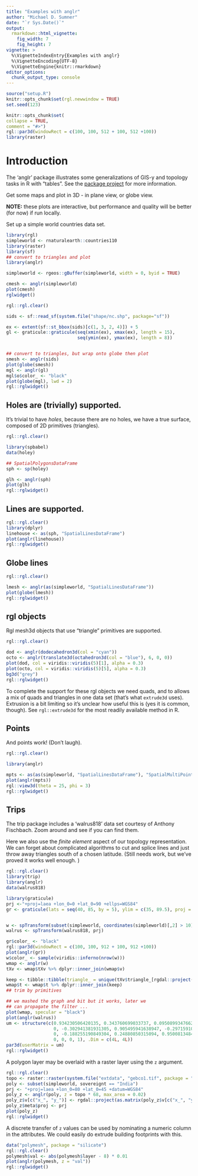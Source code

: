 ```yaml
---
title: "Examples with anglr"
author: "Michael D. Sumner"
date: "`r Sys.Date()`"
output:
  rmarkdown::html_vignette:
    fig_width: 7
    fig_height: 7
vignette: >
  %\VignetteIndexEntry{Examples with anglr}
  %\VignetteEncoding{UTF-8}
  %\VignetteEngine{knitr::rmarkdown}
editor_options: 
  chunk_output_type: console
---
```



```r
source("setup.R")
knitr::opts_chunk$set(rgl.newwindow = TRUE)
set.seed(123)
```

```r
knitr::opts_chunk$set(
collapse = TRUE,
comment = "#>")
rgl::par3d(windowRect = c(100, 100, 512 + 100, 512 +100))
library(raster)

```

# Introduction

The 'anglr' package illustrates some generalizations of GIS-y and topology tasks in R with "tables". See the [package project](https://github.com/r-gris/anglr/blob/master/README.md) for more information. 


Get some maps and plot in 3D - in plane view, or globe view. 

**NOTE:** these plots are interactive, but performance and quality will be better (for now) if run locally. 




Set up a simple world countries data set. 

```r
library(rgl)
simpleworld <- rnaturalearth::countries110
library(raster)
library(sf)
## convert to triangles and plot
library(anglr)
```

```r
simpleworld <- rgeos::gBuffer(simpleworld, width = 0, byid = TRUE)
```
```r
cmesh <- anglr(simpleworld)
plot(cmesh)
rglwidget()
```



```r
rgl::rgl.clear()

sids <- sf::read_sf(system.file("shape/nc.shp", package="sf"))

ex <- extent(sf::st_bbox(sids)[c(1, 3, 2, 4)]) + 5
gl <- graticule::graticule(seq(xmin(ex), xmax(ex), length = 15), 
                           seq(ymin(ex), ymax(ex), length = 8))


## convert to triangles, but wrap onto globe then plot
smesh <- anglr(sids)
plot(globe(smesh))
mgl <- anglr(gl)
mgl$o$color_ <- "black"
plot(globe(mgl), lwd = 2)
rgl::rglwidget()
```



## Holes are (trivially) supported. 

It's trivial to have *holes*, because there are no holes, we have a true surface, composed of 2D primitives (triangles). 

```r
rgl::rgl.clear()

library(spbabel)
data(holey)

## SpatialPolygonsDataFrame
sph <- sp(holey)

glh <- anglr(sph)
plot(glh)
rgl::rglwidget()
```




## Lines are supported. 


```r
rgl::rgl.clear()
library(dplyr)
linehouse <- as(sph, "SpatialLinesDataFrame")
plot(anglr(linehouse))
rgl::rglwidget()
```




## Globe lines

```r
rgl::rgl.clear()

lmesh <- anglr(as(simpleworld, "SpatialLinesDataFrame"))
plot(globe(lmesh))
rgl::rglwidget()
```





## rgl objects

Rgl mesh3d objects that use "triangle" primitives are supported. 

```r
rgl::rgl.clear()

dod <- anglr(dodecahedron3d(col = "cyan"))
octo <- anglr(translate3d(octahedron3d(col = "blue"), 6, 0, 0))
plot(dod, col = viridis::viridis(5)[1], alpha = 0.3)
plot(octo, col = viridis::viridis(5)[5], alpha = 0.3)
bg3d("grey")
rgl::rglwidget()
```



To complete the support for these rgl objects we need quads, and to allows a mix of quads and triangles in one data set (that's what `extrude3d` uses). Extrusion is a bit limiting so it's unclear how useful this is (yes it is common, though). See `rgl::extrude3d` for the most readily available method in R. 


## Points


And points work!  (Don't laugh). 


```r
rgl::rgl.clear()

library(anglr)

mpts <- as(as(simpleworld, "SpatialLinesDataFrame"), "SpatialMultiPointsDataFrame")
plot(anglr(mpts))
rgl::view3d(theta = 25, phi = 3)
rgl::rglwidget()
```


## Trips

The trip package includes  a 'walrus818' data set courtesy of Anthony Fischbach.  Zoom around and see if you can find them. 


Here we also use the *finite element* aspect of our topology 
representation. We can forget about complicated algorithms to 
cut and splice lines and just throw away triangles south of a chosen latitude. (Still needs work, but we've proved it works well enough. )


```r
rgl::rgl.clear()
library(trip)
library(anglr)
data(walrus818)

library(graticule)
prj <-"+proj=laea +lon_0=0 +lat_0=90 +ellps=WGS84"
gr <- graticule(lats = seq(40, 85, by = 5), ylim = c(35, 89.5), proj = prj)


w <- spTransform(subset(simpleworld, coordinates(simpleworld)[,2] > 10),  prj)
walrus <- spTransform(walrus818, prj)

gr$color_ <- "black"
rgl::par3d(windowRect = c(100, 100, 912 + 100, 912 +100))
plot(anglr(gr))
w$color_ <- sample(viridis::inferno(nrow(w)))
wmap <- anglr(w)
tXv <- wmap$tXv %>% dplyr::inner_join(wmap$v)

keep <- tibble::tibble(triangle_ = unique(tXv$triangle_[rgdal::project(as.matrix(tXv[c("x_", "y_")]), prj, inv = TRUE)[,2] > 35]))
wmap$t <- wmap$t %>% dplyr::inner_join(keep)
## trim by primitives

## we mashed the graph and bit but it works, later we
## can propagate the filter ...
plot(wmap, specular = "black")
plot(anglr(walrus))
um <- structure(c(0.934230506420135, 0.343760699033737, 0.0950899347662926, 
                  0, -0.302941381931305, 0.905495941638947, -0.297159105539322, 
                  0, -0.188255190849304, 0.24880850315094, 0.950081348419189, 0, 
                  0, 0, 0, 1), .Dim = c(4L, 4L))
par3d(userMatrix = um)
rgl::rglwidget()
```



A polygon layer may be overlaid with a raster layer using the `z` argument. 

```r
rgl::rgl.clear()
topo <- raster::raster(system.file("extdata", "gebco1.tif", package = "anglr"))
poly <- subset(simpleworld, sovereignt == "India")
prj <- "+proj=laea +lon_0=80 +lat_0=45 +datum=WGS84"
poly_z <- anglr(poly, z = topo * 68, max_area = 0.02)
poly_z$v[c("x_", "y_")] <- rgdal::project(as.matrix(poly_z$v[c("x_", "y_")]), prj)
poly_z$meta$proj <- prj
plot(poly_z)
rgl::rglwidget()
```

A discrete transfer of `z` values can be used by nominating a 
numeric column in the attributes. We could easily do extrude building footprints with this. 

```r
data("polymesh", package = "silicate")
rgl::rgl.clear()
polymesh$val <- abs(polymesh$layer - 8) * 0.01
plot(anglr(polymesh, z = "val"))
rgl::rglwidget()

```


